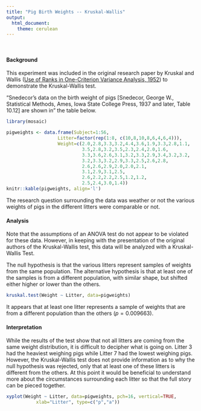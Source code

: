 ```yaml
---
title: "Pig Birth Weights -- Kruskal-Wallis"
output: 
  html_document:
    theme: cerulean
---
```


<br />

#### Background

This experiment was included in the original research paper by Kruskal and Wallis ([Use of Ranks in One-Criterion Variance Analysis, 1952](http://www.jstor.org/stable/2280779?seq=1#page_scan_tab_contents)) to demonstrate the Kruskal-Wallis test.

"Snedecor's data on the birth weight of pigs [Snedecor, George W., Statistical Methods, Ames, Iowa State College Press, 1937 and later, Table 10.12] are shown in" the table below.

```r
library(mosaic)
```


```r
pigweights <- data.frame(Subject=1:56,
                   Litter=factor(rep(1:8, c(10,8,10,8,6,4,6,4))),
                   Weight=c(2.0,2.8,3.3,3.2,4.4,3.6,1.9,3.3,2.8,1.1,
                            3.5,2.8,3.2,3.5,2.3,2.4,2.0,1.6,
                            3.3,3.6,2.6,3.1,3.2,3.3,2.9,3.4,3.2,3.2,
                            3.2,3.3,3.2,2.9,3.3,2.5,2.6,2.8,
                            2.6,2.6,2.9,2.0,2.0,2.1,
                            3.1,2.9,3.1,2.5,
                            2.6,2.2,2.2,2.5,1.2,1.2,
                            2.5,2.4,3.0,1.4))
knitr::kable(pigweights, align='l')
```

The research question surrounding the data was weather or not the various weights of pigs in the different litters were comparable or not.

#### Analysis

Note that the assumptions of an ANOVA test do not appear to be violated for these data. However, in keeping with the presentation of the original authors of the Kruskal-Wallis test, this data will be analyzed with a Kruskal-Wallis Test.

The null hypothesis is that the various litters represent samples of weights from the same population. The alternative hypothesis is that at least one of the samples is from a different population, with similar shape, but shifted either higher or lower than the others.

```r
kruskal.test(Weight ~ Litter, data=pigweights)
```

It appears that at least one litter represents a sample of weights that are from a different population than the others $(p=0.009663)$. 

#### Interpretation

While the results of the test show that not all litters are coming from the same weight distribution, it is difficult to decipher what is going on. Litter 3 had the heaviest weighing pigs while Litter 7 had the lowest weighing pigs. However, the Kruskal-Wallis test does not provide information as to why the null hypothesis was rejected, only that at least one of these litters is different from the others. At this point it would be beneficial to understand more about the circumstances surrounding each litter so that the full story can be pieced together. 

```r
xyplot(Weight ~ Litter, data=pigweights, pch=16, vertical=TRUE,
           xlab="Litter", type=c("p","a"))
```
